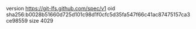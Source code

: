 version https://git-lfs.github.com/spec/v1
oid sha256:b0028b51660d725d101c98d1f0cfc5d35fa547f66c41ac87475157ca3ce98559
size 4029

